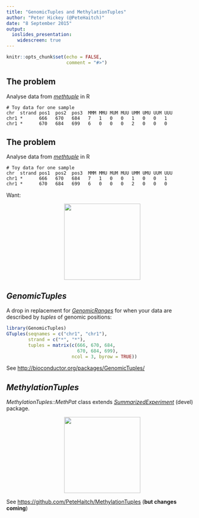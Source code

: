 ```yaml
---
title: "GenomicTuples and MethylationTuples"
author: "Peter Hickey (@PeteHaitch)"
date: "8 September 2015"
output: 
  ioslides_presentation:
    widescreen: true
---
```


```r
knitr::opts_chunk$set(echo = FALSE,
                      comment = "#>")
```

## The problem

Analyse data from [_methtuple_](https://github.com/PeteHaitch/methtuple) in R

```
# Toy data for one sample
chr  strand pos1  pos2  pos3  MMM MMU MUM MUU UMM UMU UUM UUU
chr1 *      666   670   684   7   1   0   0   1   0   0   1
chr1 *      670   684   699   6   0   0   0   2   0   0   0
```

## The problem

Analyse data from [_methtuple_](https://github.com/PeteHaitch/methtuple) in R

```
# Toy data for one sample
chr  strand pos1  pos2  pos3  MMM MMU MUM MUU UMM UMU UUM UUU
chr1 *      666   670   684   7   1   0   0   1   0   0   1
chr1 *      670   684   699   6   0   0   0   2   0   0   0
```

Want:

<center><img src="images/MethPat.png" height="200px" /></center>


## _GenomicTuples_

A drop in replacement for [_GenomicRanges_](http://bioconductor.org/packages/GenomicRanges/) for when your data are described by _tuples_ of genomic positions:

```r
library(GenomicTuples)
GTuples(seqnames = c("chr1", "chr1"),
        strand = c("*", "*"),
        tuples = matrix(c(666, 670, 684, 
                          670, 684, 699),
                        ncol = 3, byrow = TRUE))
```

See [http://bioconductor.org/packages/GenomicTuples/](http://bioconductor.org/packages/GenomicTuples/)

## _MethylationTuples_ 

_MethylationTuples::MethPat_ class extends [_SummarizedExperiment_](http://bioconductor.org/packages/SummarizedExperiment/) (devel) package.

<center><img src="images/MethPat.png" height="200px" /></center>

See [https://github.com/PeteHaitch/MethylationTuples](https://github.com/PeteHaitch/MethylationTuples) (__but changes coming__)
